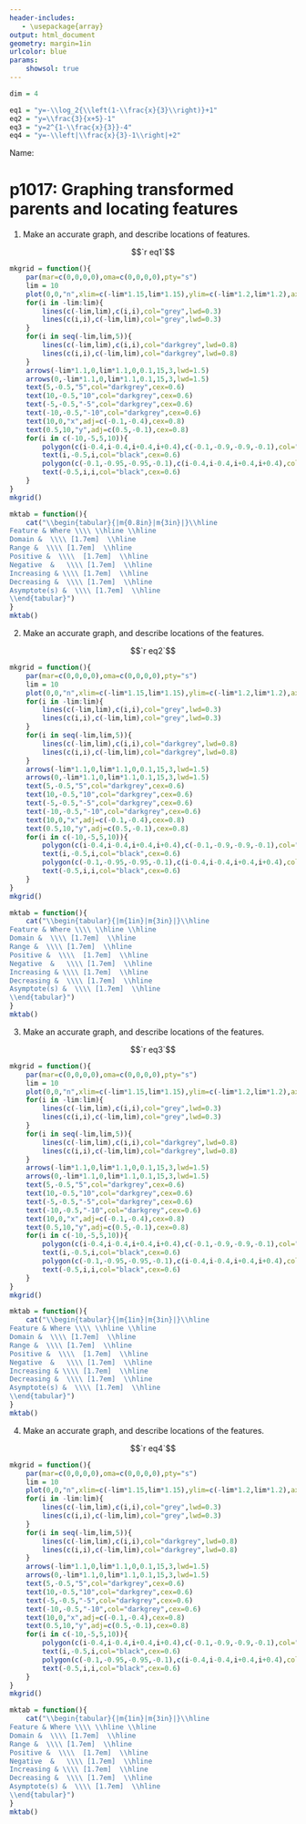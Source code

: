 ```yaml
---
header-includes:
   - \usepackage{array}
output: html_document
geometry: margin=1in
urlcolor: blue
params:
    showsol: true
---
```


```r
dim = 4

eq1 = "y=-\\log_2{\\left(1-\\frac{x}{3}\\right)}+1"
eq2 = "y=\\frac{3}{x+5}-1"
eq3 = "y=2^{1-\\frac{x}{3}}-4"
eq4 = "y=-\\left|\\frac{x}{3}-1\\right|+2"

```

Name: \hrule

# p1017: Graphing transformed parents and locating features

1. Make an accurate graph, and describe locations of features.

$$`r eq1`$$

\vfill

```r
mkgrid = function(){
    par(mar=c(0,0,0,0),oma=c(0,0,0,0),pty="s")
    lim = 10
    plot(0,0,"n",xlim=c(-lim*1.15,lim*1.15),ylim=c(-lim*1.2,lim*1.2),axes=F,ann=F)
    for(i in -lim:lim){
        lines(c(-lim,lim),c(i,i),col="grey",lwd=0.3)
        lines(c(i,i),c(-lim,lim),col="grey",lwd=0.3)
    }
    for(i in seq(-lim,lim,5)){
        lines(c(-lim,lim),c(i,i),col="darkgrey",lwd=0.8)
        lines(c(i,i),c(-lim,lim),col="darkgrey",lwd=0.8)
    }
    arrows(-lim*1.1,0,lim*1.1,0,0.1,15,3,lwd=1.5)
    arrows(0,-lim*1.1,0,lim*1.1,0.1,15,3,lwd=1.5)
    text(5,-0.5,"5",col="darkgrey",cex=0.6)
    text(10,-0.5,"10",col="darkgrey",cex=0.6)
    text(-5,-0.5,"-5",col="darkgrey",cex=0.6)
    text(-10,-0.5,"-10",col="darkgrey",cex=0.6)
    text(10,0,"x",adj=c(-0.1,-0.4),cex=0.8)
    text(0.5,10,"y",adj=c(0.5,-0.1),cex=0.8)
    for(i in c(-10,-5,5,10)){
        polygon(c(i-0.4,i-0.4,i+0.4,i+0.4),c(-0.1,-0.9,-0.9,-0.1),col="white",border = NA)
        text(i,-0.5,i,col="black",cex=0.6)
        polygon(c(-0.1,-0.95,-0.95,-0.1),c(i-0.4,i-0.4,i+0.4,i+0.4),col="white",border = NA)
        text(-0.5,i,i,col="black",cex=0.6)
    }
}
mkgrid()
```

```r
mktab = function(){
    cat("\\begin{tabular}{|m{0.8in}|m{3in}|}\\hline
Feature & Where \\\\ \\hline \\hline
Domain &  \\\\ [1.7em]  \\hline
Range &  \\\\ [1.7em]  \\hline
Positive &  \\\\  [1.7em]  \\hline
Negative  &   \\\\ [1.7em]  \\hline
Increasing & \\\\ [1.7em]  \\hline
Decreasing &  \\\\ [1.7em]  \\hline
Asymptote(s) &  \\\\ [1.7em]  \\hline
\\end{tabular}")
}
mktab()
```

\newpage

2. Make an accurate graph, and describe locations of the features.

$$`r eq2`$$

\vfill

```r
mkgrid = function(){
    par(mar=c(0,0,0,0),oma=c(0,0,0,0),pty="s")
    lim = 10
    plot(0,0,"n",xlim=c(-lim*1.15,lim*1.15),ylim=c(-lim*1.2,lim*1.2),axes=F,ann=F)
    for(i in -lim:lim){
        lines(c(-lim,lim),c(i,i),col="grey",lwd=0.3)
        lines(c(i,i),c(-lim,lim),col="grey",lwd=0.3)
    }
    for(i in seq(-lim,lim,5)){
        lines(c(-lim,lim),c(i,i),col="darkgrey",lwd=0.8)
        lines(c(i,i),c(-lim,lim),col="darkgrey",lwd=0.8)
    }
    arrows(-lim*1.1,0,lim*1.1,0,0.1,15,3,lwd=1.5)
    arrows(0,-lim*1.1,0,lim*1.1,0.1,15,3,lwd=1.5)
    text(5,-0.5,"5",col="darkgrey",cex=0.6)
    text(10,-0.5,"10",col="darkgrey",cex=0.6)
    text(-5,-0.5,"-5",col="darkgrey",cex=0.6)
    text(-10,-0.5,"-10",col="darkgrey",cex=0.6)
    text(10,0,"x",adj=c(-0.1,-0.4),cex=0.8)
    text(0.5,10,"y",adj=c(0.5,-0.1),cex=0.8)
    for(i in c(-10,-5,5,10)){
        polygon(c(i-0.4,i-0.4,i+0.4,i+0.4),c(-0.1,-0.9,-0.9,-0.1),col="white",border = NA)
        text(i,-0.5,i,col="black",cex=0.6)
        polygon(c(-0.1,-0.95,-0.95,-0.1),c(i-0.4,i-0.4,i+0.4,i+0.4),col="white",border = NA)
        text(-0.5,i,i,col="black",cex=0.6)
    }
}
mkgrid()
```

```r
mktab = function(){
    cat("\\begin{tabular}{|m{1in}|m{3in}|}\\hline
Feature & Where \\\\ \\hline \\hline
Domain &  \\\\ [1.7em]  \\hline
Range &  \\\\ [1.7em]  \\hline
Positive &  \\\\  [1.7em]  \\hline
Negative  &   \\\\ [1.7em]  \\hline
Increasing & \\\\ [1.7em]  \\hline
Decreasing &  \\\\ [1.7em]  \\hline
Asymptote(s) &  \\\\ [1.7em]  \\hline
\\end{tabular}")
}
mktab()
```

\newpage

3. Make an accurate graph, and describe locations of the features.

$$`r eq3`$$

\vfill

```r
mkgrid = function(){
    par(mar=c(0,0,0,0),oma=c(0,0,0,0),pty="s")
    lim = 10
    plot(0,0,"n",xlim=c(-lim*1.15,lim*1.15),ylim=c(-lim*1.2,lim*1.2),axes=F,ann=F)
    for(i in -lim:lim){
        lines(c(-lim,lim),c(i,i),col="grey",lwd=0.3)
        lines(c(i,i),c(-lim,lim),col="grey",lwd=0.3)
    }
    for(i in seq(-lim,lim,5)){
        lines(c(-lim,lim),c(i,i),col="darkgrey",lwd=0.8)
        lines(c(i,i),c(-lim,lim),col="darkgrey",lwd=0.8)
    }
    arrows(-lim*1.1,0,lim*1.1,0,0.1,15,3,lwd=1.5)
    arrows(0,-lim*1.1,0,lim*1.1,0.1,15,3,lwd=1.5)
    text(5,-0.5,"5",col="darkgrey",cex=0.6)
    text(10,-0.5,"10",col="darkgrey",cex=0.6)
    text(-5,-0.5,"-5",col="darkgrey",cex=0.6)
    text(-10,-0.5,"-10",col="darkgrey",cex=0.6)
    text(10,0,"x",adj=c(-0.1,-0.4),cex=0.8)
    text(0.5,10,"y",adj=c(0.5,-0.1),cex=0.8)
    for(i in c(-10,-5,5,10)){
        polygon(c(i-0.4,i-0.4,i+0.4,i+0.4),c(-0.1,-0.9,-0.9,-0.1),col="white",border = NA)
        text(i,-0.5,i,col="black",cex=0.6)
        polygon(c(-0.1,-0.95,-0.95,-0.1),c(i-0.4,i-0.4,i+0.4,i+0.4),col="white",border = NA)
        text(-0.5,i,i,col="black",cex=0.6)
    }
}
mkgrid()
```

```r
mktab = function(){
    cat("\\begin{tabular}{|m{1in}|m{3in}|}\\hline
Feature & Where \\\\ \\hline \\hline
Domain &  \\\\ [1.7em]  \\hline
Range &  \\\\ [1.7em]  \\hline
Positive &  \\\\  [1.7em]  \\hline
Negative  &   \\\\ [1.7em]  \\hline
Increasing & \\\\ [1.7em]  \\hline
Decreasing &  \\\\ [1.7em]  \\hline
Asymptote(s) &  \\\\ [1.7em]  \\hline
\\end{tabular}")
}
mktab()
```



\newpage

4. Make an accurate graph, and describe locations of the features.

$$`r eq4`$$

\vfill

```r
mkgrid = function(){
    par(mar=c(0,0,0,0),oma=c(0,0,0,0),pty="s")
    lim = 10
    plot(0,0,"n",xlim=c(-lim*1.15,lim*1.15),ylim=c(-lim*1.2,lim*1.2),axes=F,ann=F)
    for(i in -lim:lim){
        lines(c(-lim,lim),c(i,i),col="grey",lwd=0.3)
        lines(c(i,i),c(-lim,lim),col="grey",lwd=0.3)
    }
    for(i in seq(-lim,lim,5)){
        lines(c(-lim,lim),c(i,i),col="darkgrey",lwd=0.8)
        lines(c(i,i),c(-lim,lim),col="darkgrey",lwd=0.8)
    }
    arrows(-lim*1.1,0,lim*1.1,0,0.1,15,3,lwd=1.5)
    arrows(0,-lim*1.1,0,lim*1.1,0.1,15,3,lwd=1.5)
    text(5,-0.5,"5",col="darkgrey",cex=0.6)
    text(10,-0.5,"10",col="darkgrey",cex=0.6)
    text(-5,-0.5,"-5",col="darkgrey",cex=0.6)
    text(-10,-0.5,"-10",col="darkgrey",cex=0.6)
    text(10,0,"x",adj=c(-0.1,-0.4),cex=0.8)
    text(0.5,10,"y",adj=c(0.5,-0.1),cex=0.8)
    for(i in c(-10,-5,5,10)){
        polygon(c(i-0.4,i-0.4,i+0.4,i+0.4),c(-0.1,-0.9,-0.9,-0.1),col="white",border = NA)
        text(i,-0.5,i,col="black",cex=0.6)
        polygon(c(-0.1,-0.95,-0.95,-0.1),c(i-0.4,i-0.4,i+0.4,i+0.4),col="white",border = NA)
        text(-0.5,i,i,col="black",cex=0.6)
    }
}
mkgrid()
```

```r
mktab = function(){
    cat("\\begin{tabular}{|m{1in}|m{3in}|}\\hline
Feature & Where \\\\ \\hline \\hline
Domain &  \\\\ [1.7em]  \\hline
Range &  \\\\ [1.7em]  \\hline
Positive &  \\\\  [1.7em]  \\hline
Negative  &   \\\\ [1.7em]  \\hline
Increasing & \\\\ [1.7em]  \\hline
Decreasing &  \\\\ [1.7em]  \\hline
Asymptote(s) &  \\\\ [1.7em]  \\hline
\\end{tabular}")
}
mktab()
```
